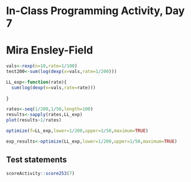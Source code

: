 # In-Class Programming Activity, Day 7

# Mira Ensley-Field

```r
vals<-rexp(n=10,rate=1/100)
test200<-sum(log(dexp(x=vals,rate=1/200)))

LL_exp<-function(rate){ 
  sum(log(dexp(x=vals,rate=rate)))
      
}

rates<-seq(1/200,1/50,length=100)
results<-sapply(rates,LL_exp)
plot(results~1/rates)

optimize(f=LL_exp,lower=1/200,upper=1/50,maximum=TRUE)

exp_results<-optimize(LL_exp,lower=1/200,upper=1/50,maximum=TRUE)

```

## Test statements

```r
scoreActivity::score253(7)
```